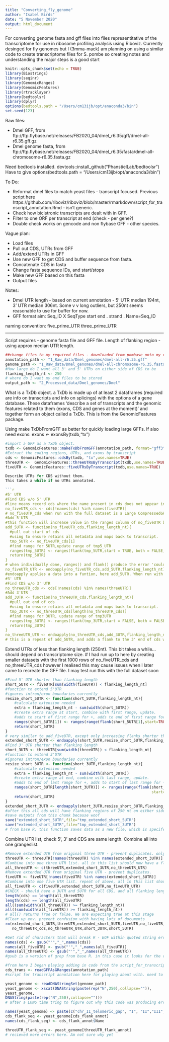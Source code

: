 ```yaml
---
title: "Converting_fly_genome"
author: "Isabel Birds"
date: "5 November 2020"
output: html_document
---
```

For converting genome fasta and gff files into files representitative of the transcriptome for use in ribosome profiling analysis using Riboviz. Currently desinged for fly genomes but I (3mma-mack) am planning on using a similar code to create transcriptome files for S. pombe so creating notes and understanding the major steps is a good start

```r
knitr::opts_chunk$set(echo = TRUE)
library(Biostrings)
library(seqinr)
library(GenomicRanges) 
library(GenomicFeatures)
library(rtracklayer)
library(bedtoolsr)
library(dplyr)
options(bedtools.path = "/Users/cm13ijb/opt/anaconda3/bin")
set.seed(123)
```

Raw files:

* Dmel GFF, from ftp://ftp.flybase.net/releases/FB2020_04/dmel_r6.35/gff/dmel-all-r6.35.gff.gz 
* Dmel genome fasta, from ftp://ftp.flybase.net/releases/FB2020_04/dmel_r6.35/fasta/dmel-all-chromosome-r6.35.fasta.gz 

Need bedtools installed.
devtools::install_github("PhanstielLab/bedtoolsr")
Have to give
 options(bedtools.path = "/Users/cm13ijb/opt/anaconda3/bin")


To Do:

* Reformat dmel files to match yeast files - transcript focused. Previous script here https://github.com/riboviz/riboviz/blob/master/rmarkdown/script_for_transcript_annotation.Rmd - isn't generic.
* Check how bicistronic transcripts are dealt with in GFF. 
* Filter to one ORF per transcript at end (check - per gene?)
* Double check works on gencode and non flybase GFF - other species. 


Vague plan:

* Load files 
* Pull out CDS, UTRs from GFF
* Add/extend UTRs in GFF
* Use new GFF to get CDS and buffer sequence from fasta.
* Concatenate CDS in fasta
* Change fasta sequence IDs, and start/stops
* Make new GFF based on this fasta
* Output files

Notes:

* Dmel UTR length - based on current annotation - 5' UTR median 194nt, 3' UTR median 306nt. Some v v long outliers, but 250nt seems reasonable to use for buffer for now.
* GFF format aim: Seq_ID  X SeqType start end . strand  . Name=Seq_ID

naming convention:
five_prime_UTR
three_prime_UTR

___

Script requires - genome fasta file and GFF file. Length of flanking region - using approx median UTR length.

```r
##change files to my required files - downloaded from pombase onto my computer 
annotation_path <- "1_Raw_data/Dmel_genomes/dmel-all-r6.35.gff"
genome_path <- "1_Raw_data/Dmel_genomes/dmel-all-chromosome-r6.35.fasta"
#How large do I want all 3' and 5' UTRs on either side of CDS to be
flanking_length_nt <- 250
# where do I want my end files to be stored  
output_path <- "2_Processed_data/Dmel_genomes/Dmel"
```

What is a TxDb object. a TxDb is made up of at least 2 dataframes (required are info on transcripts and info on splicings) with the options of a gene database. These dataframes 'describe a set of transcripts and the genomic features related to them (exons, CDS and genes at the moment)' and together form an object called a TxDb. This is from the GenomicFeatures package. 

Using make TxDbFromGFF as better for quickly loading large GFFs.
If also need exons: exons <- exonsBy(txdb,"tx")

```r
#import a GFF as a TxDb object. 
txdb <- GenomicFeatures::makeTxDbFromGFF(annotation_path, format="gff3")
#Extract the coding regions, UTRs, and exons by transcript
cds <- GenomicFeatures::cdsBy(txdb, "tx",use.names=TRUE)
threeUTR <-  GenomicFeatures::threeUTRsByTranscript(txdb,use.names=TRUE)
fiveUTR <- GenomicFeatures::fiveUTRsByTranscript(txdb,use.names=TRUE)

Describe UTRs for CDS without them.
This takes a while if no UTRs annotated.

```r
#5' UTR
#Find CDS w/o 5' UTR
#line means record cds where the name present in cds does not appear in fiveUTR
no_fiveUTR_cds <- cds[!names(cds) %in% names(fiveUTR)]
# no_fiveUTR_cds when run with the full dataset is a Large CompressedGRangesList (7006 elements, 1.8 MB), the same as cds. This would explain why fiveUTR and threeUTR have a length 0, there are no recorded UTRs. This may be a problem, but will have to see later on
#Add 5'UTR
#this function will increase value in the ranges column of no_fiveUTR by a specified amount 
add_5UTR <- function(no_fiveUTR_cds,flanking_length_nt){
  #pull out start of cds
  #using to ensure retains all metadata and maps back to transcript.
  tmp_5UTR <- no_fiveUTR_cds[1]
  #find range for 5UTR,update range of tmp5_UTR
  ranges(tmp_5UTR) <- ranges(flank(tmp_5UTR,start = TRUE, both = FALSE, width = flanking_length_nt, use.names = TRUE))
  return(tmp_5UTR)
}
# when individually done, ranges() and flank() produce the error 'could not find function'. this does not happen when the whole function of add_5UTR() is run. Here it is used to indicate different columns in the data. 
no_fiveUTR_UTR <- endoapply(no_fiveUTR_cds,add_5UTR,flanking_length_nt)
#endoapply applies a data into a funtion, here add_5UTR. When run with the first 100 rows of no_fiveUTR_cds, the ranges increased by the specifeid amount (at the top of the code)
#3' UTR
#Find CDS w/o 3' UTR
no_threeUTR_cds <- cds[!names(cds) %in% names(threeUTR)]
#Add 3'UTR
add_3UTR <- function(no_threeUTR_cds,flanking_length_nt){
  #pull out end of cds
  #using to ensure retains all metadata and maps back to transcript.
  tmp_3UTR <- no_threeUTR_cds[length(no_threeUTR_cds)]
  #find range for 3UTR, update range of tmp3UTR
  ranges(tmp_3UTR) <- ranges(flank(tmp_3UTR,start = FALSE, both = FALSE, width = flanking_length_nt, use.names = TRUE))
  return(tmp_3UTR)
}
no_threeUTR_UTR <- endoapply(no_threeUTR_cds,add_3UTR,flanking_length_nt)
# this is a repeat of add_5UTR, and adds a flank to the 3' end of cds without a 3' UTR.
```

Extend UTRs of less than flanking length (250nt).
This bit takes a while... should depend on transcriptome size.
# I had run up to here by creating smaller datasets with the first 1000 rows of no_fiveUTR_cds and no_threeUTR_cds however I realised this may cause issues when I later came to recreate the GFF file. I may test run this with the full dataset soon
```r
#Find 5' UTR shorter than flanking length
short_5UTR <- fiveUTR[sum(width(fiveUTR)) < flanking_length_nt]
#function to extend 5'UTR
#ignores intron/exon boundaries currently
resize_short_5UTR <- function(short_5UTR,flanking_length_nt){
    #calculate extension needed
    extra = flanking_length_nt - sum(width(short_5UTR))
    #create extra range at start, combine with first range, update.
    #adds to start of first range for +, adds to end of first range for - strand
    ranges(short_5UTR[1]) <- ranges(range(flank(short_5UTR[1],start=TRUE,both=FALSE,width=extra),short_5UTR[1]))
    return(short_5UTR)
}
# very similar to add_fiveUTR, except only increasing flanks shorter than 250 to 250 instead of adding them on
extended_short_5UTR <- endoapply(short_5UTR,resize_short_5UTR,flanking_length_nt)
#Find 3' UTR shorter than flanking length
short_3UTR <- threeUTR[sum(width(threeUTR)) < flanking_length_nt]
#function to extend 3'UTR
#ignores intron/exon boundaries currently
resize_short_3UTR <- function(short_3UTR,flanking_length_nt){
    #calculate extension needed
    extra = flanking_length_nt - sum(width(short_3UTR))
    #create extra range at end, combine with last range, update.
    #adds to end of last range for +, adds to start of last range for - strand
    ranges(short_3UTR[length(short_3UTR)]) <- ranges(range(flank(short_3UTR[length(short_3UTR)],
                                                                 start=FALSE,both=FALSE,width=extra),short_3UTR[length(short_3UTR)]))
    return(short_3UTR)
}
extended_short_3UTR <- endoapply(short_3UTR,resize_short_3UTR,flanking_length_nt)
#after this all cds will have flanking regions of 250 nt on either side, this will be consistent throughout the data
#save outputs from this chunk because woof
save("extended_short_5UTR",file="tmp_extended_short_5UTR")
save("extended_short_3UTR",file="tmp_extended_short_3UTR")
# from base R, this function saves data as a new file, which is specifed in the file parameter 
```

Combine UTR list, check 5', 3' and CDS are same length. 
Combine all into one grangeslist.

```r
#Remove extended UTR from original three UTR - prevent duplicates. only threeUTR's that are not present in extender_short_3UTRs are kept in threeUTR
threeUTR <- threeUTR[!names(threeUTR) %in% names(extended_short_3UTR)]
#Combine into one three UTR list. all in this list should now have a flank of 250
all_threeUTR <- c(threeUTR,extended_short_3UTR,no_threeUTR_UTR) 
#Remove extended UTR from original five UTR - prevent duplicates.
fiveUTR <- fiveUTR[!names(fiveUTR) %in% names(extended_short_5UTR)]
#Combine into one five UTR list. repeat of above, all in this list should now have a length of 250
all_fiveUTR <- c(fiveUTR,extended_short_5UTR,no_fiveUTR_UTR)
#CHECK - should have a 3UTR and 5UTR for all CDS, and all flanking length or longer
length(cds) == length(all_threeUTR)
length(cds) == length(all_fiveUTR)
all((sum(width(all_threeUTR)) >= flanking_length_nt))
all((sum(width(all_fiveUTR)) >= flanking_length_nt))
# all() returns True or false. We are expecting true at this stage
#Clear up env. prevent confusion with having lots of documents 
rm(extended_short_3UTR,threeUTR,extended_short_5UTR,fiveUTR,no_fiveUTR_cds,no_fiveUTR_UTR,
   no_threeUTR_cds,no_threeUTR_UTR,short_3UTR,short_5UTR)
```

```r
#Get rid of characters that will break R - EOF within quoted string error
names(cds) <- gsub("'","_",names(cds))
names(all_fiveUTR) <- gsub("'","_",names(all_fiveUTR))
names(all_threeUTR) <- gsub("'","_",names(all_threeUTR))
#gsub is a version of grep from base R. in this case it looks for the character ' and replaces it with _.

#from here I began playing adding in code from the script_for_transcript_annotation to avoid using bedtools. 
cds_trans <- readGFFAsGRanges(annotation_path)
#script for transcript annotation here for playing about with. need to make a gRange object, but a GRanges List is made of multiple objects.

yeast_genome <- readDNAStringSet(genome_path)
yeast_genome <- xscat(DNAString(paste(rep("N",250),collapse="")),
yeast_genome,
DNAString(paste(rep("N",250),collapse="")))
# after a LONG time tring to figure out why this code was producing errors it turned out that the names were wrong so I corrected them

names(yeast_genome) <- paste(c("chr_II_telomeric_gap", "I", "II","III", "mating_type_region", "mitochondrial"))
cds_flank_seq <- yeast_genome[cds_flank_annot]
names(cds_flank_seq) <- cds_flank_annot$Name

threeUTR_flank_seq <- yeast_genome[threeUTR_flank_annot]
# recieved more errors here. Am not sure why yet 
```
